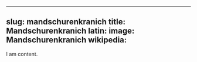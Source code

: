 
---
slug: mandschurenkranich
title: Mandschurenkranich
latin:
image: Mandschurenkranich
wikipedia: 
---

I am content.
